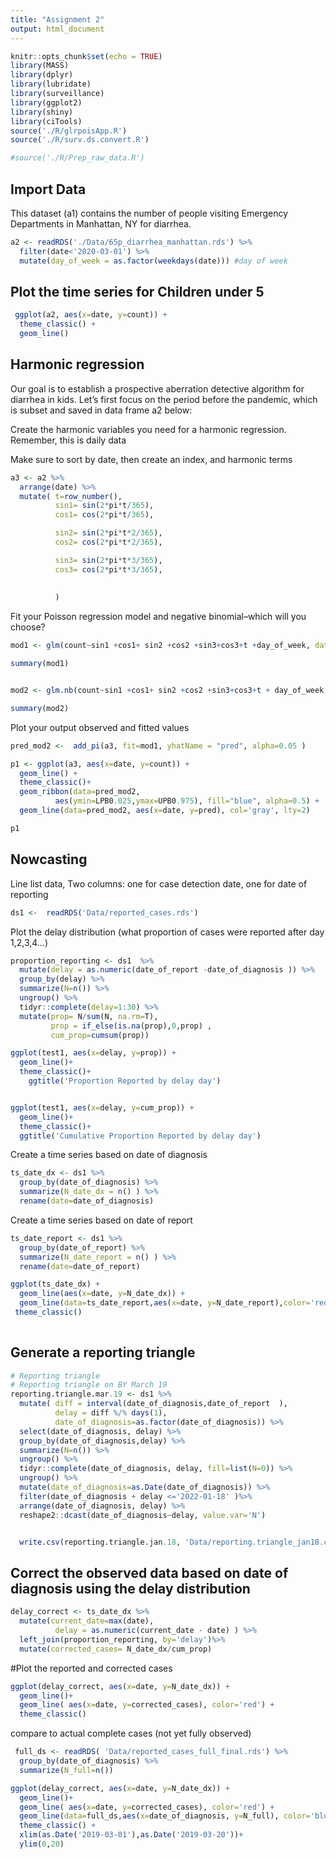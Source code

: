 ```yaml
---
title: "Assignment 2"
output: html_document
---
```


```r
knitr::opts_chunk$set(echo = TRUE)
library(MASS)
library(dplyr)
library(lubridate)
library(surveillance)
library(ggplot2)
library(shiny)
library(ciTools)
source('./R/glrpoisApp.R')
source('./R/surv.ds.convert.R')

#source('./R/Prep_raw_data.R')

```


## Import Data

This dataset (a1) contains the number of people visiting Emergency Departments in Manhattan, NY for diarrhea.

```r
a2 <- readRDS('./Data/65p_diarrhea_manhattan.rds') %>%
  filter(date<'2020-03-01') %>%
  mutate(day_of_week = as.factor(weekdays(date))) #day of week

```


## Plot the time series for Children under 5
```r
 ggplot(a2, aes(x=date, y=count)) +
  theme_classic() +
  geom_line()
```

## Harmonic regression

Our goal is to establish a prospective aberration detective algorithm for diarrhea in kids. Let's first focus on the period before the pandemic, which is subset and saved in data frame a2 below:

Create the harmonic variables you need for a harmonic regression. Remember, this is daily data


Make sure to sort by date, then create an index, and harmonic terms
```r

a3 <- a2 %>%
  arrange(date) %>%
  mutate( t=row_number(),
          sin1= sin(2*pi*t/365),
          cos1= cos(2*pi*t/365),

          sin2= sin(2*pi*t*2/365),
          cos2= cos(2*pi*t*2/365),

          sin3= sin(2*pi*t*3/365),
          cos3= cos(2*pi*t*3/365),
          
          
          )


```


Fit your Poisson regression model and negative binomial--which will you choose?

```r

mod1 <- glm(count~sin1 +cos1+ sin2 +cos2 +sin3+cos3+t +day_of_week, data=a3, family='poisson')

summary(mod1)


mod2 <- glm.nb(count~sin1 +cos1+ sin2 +cos2 +sin3+cos3+t + day_of_week, data=a3)

summary(mod2)
```

Plot your output observed and fitted values

```r
pred_mod2 <-  add_pi(a3, fit=mod1, yhatName = "pred", alpha=0.05 )

p1 <- ggplot(a3, aes(x=date, y=count)) +
  geom_line() +
  theme_classic()+
  geom_ribbon(data=pred_mod2, 
          aes(ymin=LPB0.025,ymax=UPB0.975), fill="blue", alpha=0.5) +
  geom_line(data=pred_mod2, aes(x=date, y=pred), col='gray', lty=2)

p1
```
## Nowcasting

Line list data, Two columns: one for case detection date, one for date of reporting

```r
ds1 <-  readRDS('Data/reported_cases.rds')

```


Plot the delay distribution (what proportion of cases were reported after day 1,2,3,4...)
```r
proportion_reporting <- ds1  %>%  
  mutate(delay = as.numeric(date_of_report -date_of_diagnosis )) %>% 
  group_by(delay) %>%
  summarize(N=n()) %>%
  ungroup() %>%
  tidyr::complete(delay=1:30) %>%
  mutate(prop= N/sum(N, na.rm=T),
         prop = if_else(is.na(prop),0,prop) ,
         cum_prop=cumsum(prop))

ggplot(test1, aes(x=delay, y=prop)) +
  geom_line()+
  theme_classic()+
    ggtitle('Proportion Reported by delay day')


ggplot(test1, aes(x=delay, y=cum_prop)) +
  geom_line()+
  theme_classic()+
  ggtitle('Cumulative Proportion Reported by delay day')

```

Create a time series based on date of diagnosis
```r
ts_date_dx <- ds1 %>% 
  group_by(date_of_diagnosis) %>%
  summarize(N_date_dx = n() ) %>%
  rename(date=date_of_diagnosis)
```

Create a time series based on date of report
```r
ts_date_report <- ds1 %>% 
  group_by(date_of_report) %>%
  summarize(N_date_report = n() ) %>%
  rename(date=date_of_report)
```

```r
ggplot(ts_date_dx) +
  geom_line(aes(x=date, y=N_date_dx)) +
  geom_line(data=ts_date_report,aes(x=date, y=N_date_report),color='red') +
 theme_classic() 
  

```


## Generate a reporting triangle

```r
# Reporting triangle
# Reporting triangle on BY March 19
reporting.triangle.mar.19 <- ds1 %>% 
  mutate( diff = interval(date_of_diagnosis,date_of_report  ),
          delay = diff %/% days(1),
          date_of_diagnosis=as.factor(date_of_diagnosis)) %>%
  select(date_of_diagnosis, delay) %>%
  group_by(date_of_diagnosis,delay) %>%
  summarize(N=n()) %>%
  ungroup() %>%
  tidyr::complete(date_of_diagnosis, delay, fill=list(N=0)) %>%
  ungroup() %>%
  mutate(date_of_diagnosis=as.Date(date_of_diagnosis)) %>%
  filter(date_of_diagnosis + delay <='2022-01-18' )%>%
  arrange(date_of_diagnosis, delay) %>%
  reshape2::dcast(date_of_diagnosis~delay, value.var='N')


  write.csv(reporting.triangle.jan.18, 'Data/reporting.triangle_jan18.csv')
```
## Correct the observed data based on date of diagnosis using the delay distribution

```r
delay_correct <- ts_date_dx %>%
  mutate(current_date=max(date),
          delay = as.numeric(current_date - date) ) %>%
  left_join(proportion_reporting, by='delay')%>%
  mutate(corrected_cases= N_date_dx/cum_prop)
```

#Plot the reported and corrected cases

```r
ggplot(delay_correct, aes(x=date, y=N_date_dx)) +
  geom_line()+
  geom_line( aes(x=date, y=corrected_cases), color='red') +
  theme_classic()

```
compare to actual complete cases (not yet fully observed)

```r
 full_ds <- readRDS( 'Data/reported_cases_full_final.rds') %>%
  group_by(date_of_diagnosis) %>%
  summarize(N_full=n())

ggplot(delay_correct, aes(x=date, y=N_date_dx)) +
  geom_line()+
  geom_line( aes(x=date, y=corrected_cases), color='red') +
  geom_line(data=full_ds,aes(x=date_of_diagnosis, y=N_full), color='blue') +
  theme_classic() +
  xlim(as.Date('2019-03-01'),as.Date('2019-03-20'))+
  ylim(0,20)

```







